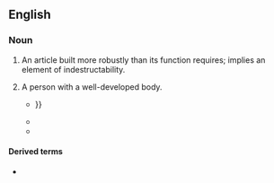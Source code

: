 ==English==

===Noun===
{{en-noun}}

# {{lb|en|slang|vulgar}} An article built more robustly than its function requires; implies an element of indestructability.
# {{lb|en|slang|vulgar}} A person with a well-developed body.
#* {{quote-text|lang=en|year=2000|author=Shane Maloney|title=Nice Try: A Murray Whelan Mystery|page=75|passage=Part Polynesian, part Melanesian, part '''brick shithouse'''. He crossed the gym with the proprietary waddle of a troll in its lair, {{...}} }}
#* {{quote-text|lang=en|year=2001|author=J. R. Parker|title=Winter Kill|page=9|passage=He felt like he'd just slammed a '''brick shithouse'''.}}
#* {{quote-text|lang=en|year=2002|author=Joseph Geren|title=Chastity's Virtue: A Michael Marcus Mystery|page=50|passage=She looked really fine, a bonafide '''brick shithouse'''.}}

====Derived terms====
* {{l|en|built like a brick shithouse}}